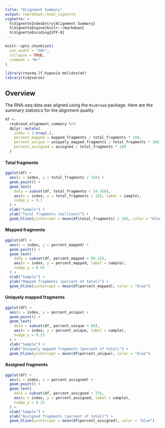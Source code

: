 ```yaml
---
title: "Alignment Summary"
output: rmarkdown::html_vignette
vignette: >
  %\VignetteIndexEntry{Alignment Summary}
  %\VignetteEngine{knitr::rmarkdown}
  %\VignetteEncoding{UTF-8}
---
```


```r
knitr::opts_chunk$set(
  out.width = "50%",
  collapse = TRUE,
  comment = "#>"
)
```

```r
library(rnaseq.lf.hypoxia.molidustat)
library(tidyverse)
```

## Overview

The RNA-seq data was aligned using the `Rsubread` package. Here are the summary
statistics for the alignment quality.

```r
df <- 
  rsubread_alignment_summary %>% 
  dplyr::mutate(
    index = 1:nrow(.), 
    percent_mapped = mapped_fragments / total_fragments * 100,
    percent_unique = uniquely_mapped_fragments / total_fragments * 100, 
    percent_assigned = assigned / total_fragments * 100
  ) 
```

#### Total fragments

```r
ggplot(df) + 
  aes(x = index, y = total_fragments / 1E6) +
  geom_point() +
  geom_text(
    data = subset(df, total_fragments < 24.5E6), 
    aes(x = index, y = total_fragments / 1E6, label = sample), 
    nudge_y = 0.1
  ) +
  xlab("Sample") +
  ylab("Total fragments (millions)") +
  geom_hline(yintercept = mean(df$total_fragments) / 1E6, color = "blue") 
```

#### Mapped fragments

```r
ggplot(df) + 
  aes(x = index, y = percent_mapped) +
  geom_point() +
  geom_text(
    data = subset(df, percent_mapped < 98.25), 
    aes(x = index, y = percent_mapped, label = sample), 
    nudge_y = 0.01
  ) +
  xlab("Sample") +
  ylab("Mapped fragments (percent of total)") +
  geom_hline(yintercept = mean(df$percent_mapped), color = "blue") 
```

#### Uniquely mapped fragments

```r
ggplot(df) + 
  aes(x = index, y = percent_unique) +
  geom_point() +
  geom_text(
    data = subset(df, percent_unique < 84), 
    aes(x = index, y = percent_unique, label = sample), 
    nudge_y = 0.25
  ) +
  xlab("Sample") +
  ylab("Uniquely mapped fragments (percent of total)") +
  geom_hline(yintercept = mean(df$percent_unique), color = "blue") 
```

#### Assigned fragments

```r
ggplot(df) + 
  aes(x = index, y = percent_assigned) +
  geom_point() +
  geom_text(
    data = subset(df, percent_assigned < 75), 
    aes(x = index, y = percent_assigned, label = sample), 
    nudge_y = 0.25
  ) +
  xlab("Sample") +
  ylab("Assigned fragments (percent of total)") +
  geom_hline(yintercept = mean(df$percent_assigned), color = "blue")
```
